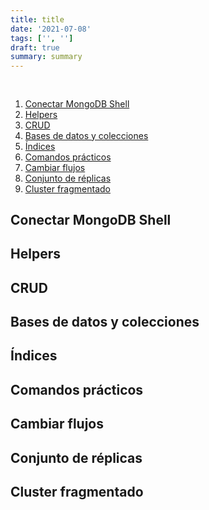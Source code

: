 ```yaml
---
title: title
date: '2021-07-08'
tags: ['', '']
draft: true
summary: summary
---
```


<div className="flex justify-center">
  <Image alt="" src="/static/blog/" width={768} height={476} />
</div>

<section>

##

1. [Conectar MongoDB Shell](/blog/chuletas/mongo#shell)
2. [Helpers](/blog/chuletas/mongo#helpers)
3. [CRUD](/blog/chuletas/mongo#crud)
4. [Bases de datos y colecciones](/blog/chuletas/mongo#bbdd)
5. [Índices](/blog/chuletas/mongo#indices)
6. [Comandos prácticos](/blog/chuletas/mongo#comandos)
7. [Cambiar flujos](/blog/chuletas/mongo#flujos)
8. [Conjunto de réplicas](/blog/chuletas/mongo#replicas)
9. [Cluster fragmentado](/blog/chuletas/mongo#cluster)

</section>

<section id="shell">

## Conectar MongoDB Shell

</section>
<section id="helpers">

## Helpers

</section>
<section id="crud">

## CRUD

</section>
<section id="bbdd">

## Bases de datos y colecciones

</section>
<section id="indices">

## Índices

</section>
<section id="comandos">

## Comandos prácticos

</section>
<section id="flujos">

## Cambiar flujos

</section>
<section id="replicas">

## Conjunto de réplicas

</section>
<section id="cluster">

## Cluster fragmentado

</section>
